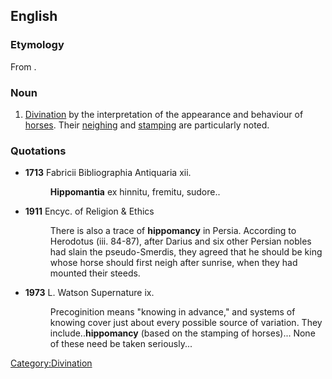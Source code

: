 ==English==

===Etymology===
From {{confix|hippo|mancy|lang=en}}.

===Noun===
{{en-noun|-}}

# [[divination|Divination]] by the interpretation of the appearance and behaviour of [[horse]]s. Their [[neigh]]ing and [[stamp]]ing are particularly noted.

===Quotations===
* '''1713''' Fabricii Bibliographia Antiquaria xii.
*: '''Hippomantia''' ex hinnitu, fremitu, sudore..

* '''1911''' Encyc. of Religion & Ethics
*: There is also a trace of '''hippomancy''' in Persia. According to Herodotus (iii. 84-87), after Darius and six other Persian nobles had slain the pseudo-Smerdis, they agreed that he should be king whose horse should first neigh after sunrise, when they had mounted their steeds.

* '''1973''' L. Watson Supernature ix.
*: Precoginition means "knowing in advance," and systems of knowing cover just about every possible source of variation. They include..'''hippomancy''' (based on the stamping of horses)... None of these need be taken seriously...

[[Category:Divination]]